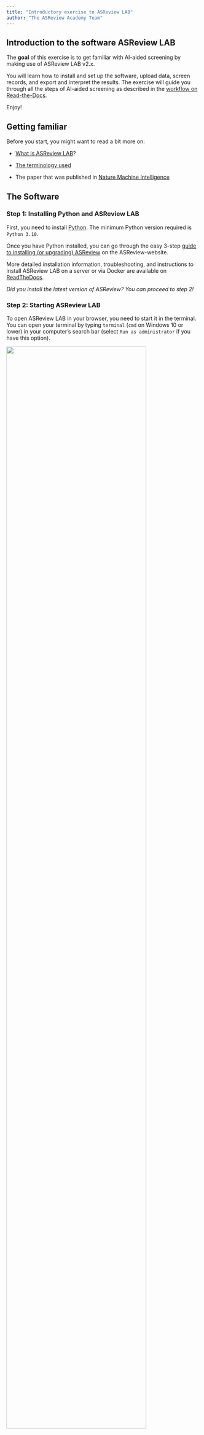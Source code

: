 ```yaml
---
title: "Introductory exercise to ASReview LAB"
author: "The ASReview Academy Team"
---
```


## Introduction to the software ASReview LAB

The **goal** of this exercise is to get familiar with AI-aided screening
by making use of ASReview LAB v2.x.

You will learn how to install and set up the software, upload data,
screen records, and export and interpret the results. The exercise will
guide you through all the steps of AI-aided screening as described in
the [workflow on
Read-the-Docs](https://asreview.readthedocs.io/en/latest/lab/about.html#general-workflow-with-asreview){target="_blank"}.

Enjoy!

## Getting familiar

Before you start, you might want to read a bit more on:

-   [What is ASReview
    LAB](https://asreview.readthedocs.io/en/latest/lab/index.html){target="_blank"}?

-   [The terminology
    used](https://asreview.readthedocs.io/en/latest/lab/about.html#asreview-lab-terminology){target="_blank"}

-   The paper that was published in [Nature Machine
    Intelligence](https://www.nature.com/articles/s42256-020-00287-7){target="_blank"}

## The Software

### Step 1: Installing Python and ASReview LAB

First, you need to install [Python](https://www.python.org/downloads/){target="_blank"}.
The minimum Python version required is `Python 3.10`.

Once you have Python installed, you can go through the easy 3-step
[guide to installing (or upgrading)
ASReview](https://asreview.nl/local-installation/){target="_blank"} on the ASReview-website.

More detailed installation information, troubleshooting, and instructions to install
ASReview LAB on a server or via Docker are available on
[ReadTheDocs](https://asreview.readthedocs.io/en/latest/lab/installation.html){target="_blank"}.  

*Did you install the latest version of ASReview? You can proceed to
step 2!*

### Step 2: Starting ASReview LAB

To open ASReview LAB in your browser, you need to start it in the terminal. You can 
open your terminal by typing `terminal` (`cmd` on Windows 10 or lower) in your 
computer’s search bar (select `Run as administrator` if you have this option).

![](images/ASReviewLAB/step_1.png){width=85% fig-align="center"}

The terminal will open, in which you can type the following
command and press enter:

``` bash
asreview lab
```

Note that you have to keep your command-line interpreter running while
using ASReview LAB, even though the interface is in your browser!

![](images/ASReviewLAB/step_2.png){width=85% fig-align="center"}

It takes a few seconds for ELAS - your Electronic Learning Assistant -
to start the software. It will appear in your (default) web browser. 

But why do you need to start it up by running code in your command
prompt? This ensures that ASReview LAB runs locally. More
specifically, <u>your data is and stays your own</u>. Small price to pay
for complete privacy, right?! Read more about the key principles in the
[Zen of Elas](https://asreview.nl/blog/the-zen-of-elas/){target="_blank"}!

You can also run the software via a server, but you need to take care of
[hosting the server
yourself](https://asreview.readthedocs.io/en/latest/lab/installation.html#server-installation){target="_blank"}
(or ask your IT-department).


*Did ASReview LAB open in your browser? If so, you can proceed to
step 3!*

## Project Setup

### Step 3: Selecting a Dataset

Without data, we have nothing to screen. So, you need to tell ELAS
which dataset you want to screen for relevant articles.

For this exercise we will carry out a so-called `Validation Review`
using ASReview. To be able to do a [Validation
Review](https://asreview.readthedocs.io/en/latest/lab/validation.html){target="_blank"},
we are going to make use of a [benchmark
dataset](https://asreview.readthedocs.io/en/latest/lab/project_create.html#from-discovery){target="_blank"}.
This means that all records in the dataset have already been labeled as
relevant or irrelevant.

Click on the `Discover` button, highlighted with a green circle.

![](images/ASReviewLAB/step_3a.png){width=85% fig-align="center"}

This will show you a list of 26 benchmark datasets that are already labeled. In this example we will use the 
`van de Schoot et al. (2018)` dataset about PTSD trajectories. Scroll down to find the dataset, and click on it.

![](images/ASReviewLAB/step_3b.png){width=85% fig-align="center"}

Then, you will be shown a menu with a download button. Click `Download`, and wait until the download finishes. When
the download finishes, a new menu pops up which brings us to the next step: Setting up the project.

![](images/ASReviewLAB/step_3c.png){width=85% fig-align="center"}

*Did you successfully download a dataset? If so, you can proceed to step 4!*

### Step 4: Setting up a Project

Now that the dataset is downloaded, we can continue with setting up the project. First, click on the pencil
icon at the top of this menu to change the name of your project. You can also keep the default name. 

The next step is important for this exercise, but when using ASReview for your own review 
there are cases where you can skip this, see [here](https://asreview.readthedocs.io/en/latest/lab/project_create.html#prior-knowledge){target="_blank"} 
for more information. 

Click on the `Show Options` button and proceed to the next step.

![](images/ASReviewLAB/step_4.png){width=85% fig-align="center"}

More detailed information about setting up a project can be found on
[ReadTheDocs](https://asreview.readthedocs.io/en/latest/lab/project_create.html){target="_blank"}.
 
*Did you successfully create a project, and did you click `Show Options`? If so, you can proceed to step 5!*

### Step 5: Prior knowledge

Before you can start screening the records, you need to tell ELAS what
kind of records you <u>are</u> and what kind of records you <u>are
not</u> looking for (i.e., relevant and irrelevant records,
respectively). We call this *prior knowledge*. Based on the prior
knowledge you provide, ELAS will reorder the stack of papers and provide
you with the record that is most likely to be relevant (default
settings).

When performing a systematic review with your own data, you need to
provide the prior knowledge yourself (at least one relevant and one
irrelevant record). However, because you are doing a Validation Review 
using ASReview, the relevant records are known; the original authors have 
already read ALL records. See also the documentation 
about the selection of [prior knowledge](https://asreview.readthedocs.io/en/latest/lab/project_create.html#prior-knowledge){target="_blank"}.

To select the prior knowledge you first need to scroll down to `Prior knowledge`, 
and click on the `Search` button.

![](images/ASReviewLAB/step_5a.png){width=85% fig-align="center"}

Now you will see a pop up that you can use to select prior knowledge.

The following five papers are known to be relevant:

-   Latent Trajectories of Trauma Symptoms and Resilience 
    (DOI: [10.4088/JCP.13m08914](https://doi.org/10.4088/jcp.13m08914){target="_blank"})
-   A Latent Growth Mixture Modeling Approach to PTSD Symptoms in Rape
    Victims (DOI: [10.1177/1534765610395627](https://doi.org/10.1177/1534765610395627){target="_blank"})
-   Peace and War
    Symptoms Before, During, and After Military Deployment in
    Afghanistan (DOI: [10.1177/0956797612457389](https://doi.org/10.1177/0956797612457389){target="_blank"})
-   The relationship between course of PTSD symptoms in deployed U.S.
    Marines and degree of combat exposure (DOI: [10.1002/jts.21988](https://doi.org/10.1002/jts.21988){target="_blank"})
-   Trajectories of trauma symptoms and resilience in deployed US
    military service members: Prospective cohort study (DOI: [10.1192/bjp.bp.111.096552](https://doi.org/10.1192/bjp.bp.111.096552){target="_blank"})

To add the relevant records, you copy and paste the titles
of these relevant records one by one in the search bar and add them as
relevant. You should add between 1 and 5 relevant priors from this list.
We only add relevant records as priors, because ASReview automatically provides
us with random records during the screening phase until there is at least 1 relevant
and 1 irrelevant label given by you. After that, ELAS will start to train on your data
and it will sort the stack of unseen data whilst you are screening! When you are done
adding 1 to 5 relevant priors, be sure to click the `return` button in the bottom right
and continue to the next step.

![](images/ASReviewLAB/step_5b.png){width=85% fig-align="center"}

Then, you can see that the priors have been added correctly under `Show records (5)`.
If this number does not match the number of priors you have added, you can click on
this button to see which ones you did add. After that, click `Screen` and continue to
Step 6, the Screening Phase.

![](images/ASReviewLAB/step_5c.png){width=85% fig-align="center"}

*Did you select between 1 and 5 relevant records and click `Screen`? If so, you
can proceed to step 6!*

## Screening phase

### Step 6: Screening the Records

Everything is set up and ready to screen, well done!

Since we are doing a Validation Review using ASReview, you can pretend to be an
expert on the topic of PTSD and pretend you have all the knowledge of the
original screeners. All records in the dataset have been labeled as
relevant/irrelevant, which is indicated through a banner below each article.
Click on the Relevant button (or press `R` on your keyboard) if the record 
is marked as relevant. If not, you can press the Irrelevant button (or `I` 
on your keyboard).

![](images/ASReviewLAB/step_6a.png){width=85% fig-align="center"}

After your first `Irrelevant` decision, ELAS will have enough information to
start training a model (at least 1 relevant and 1 irrelevant label). This is 
happening all whilst you are reading the next record. After a second labelling
decision, either relevant or irrelevant, the banner at the top of the screening
window will change from `This record is presented in a random manner`, to a 
summary of the ELAS model you are using, and on how many labelling decisions 
this record is based. If you want to learn more about these models, take a look 
at our [documentation](https://asreview.readthedocs.io/en/latest/lab/models.html){target="_blank"}.

If you see nothing above a record, click on `Settings` in the menu on the left
and switch on `Show model information`.

![](images/ASReviewLAB/step_6b.png){width=85% fig-align="center"}

Now, all we need is a Stopping Rule to determine when you are confident
that you have identified (almost) all relevant records in your dataset.
Click on `Dashboard` in the menu on the left of the screen. 

For this exercise, we will use *50 consecutive irrelevant records* as
the stopping rule. On the Dashboard page, click on `Set Threshold` and 
set a manual threshold of 50. Once you hit 50 irrelevant records in a row
you will get a popup, but you can also check up on your progress on the 
[Dashboard page](https://asreview.readthedocs.io/en/latest/lab/progress.html){target="_blank"}.
To continue screening, go back to the Reviewer screen by clicking on the 
`Reviewer` button in the menu on the left.

![](images/ASReviewLAB/step_6c.png){width=85% fig-align="center"}

When you have reached your Stopping Rule, you will be presented with a popup asking you
whether you want to screen additional records, continue with a different model, or to 
finish the project and export your data. For this exercise, we will simply click on 
`Finish Project` in the bottom right, which will finish your project, and take you to the
Dashboard.

![](images/ASReviewLAB/step_6d.png){width=85% fig-align="center"}

Here you can see the summary statistics of your project such as the number 
of records you have labeled relevant or irrelevant. It also shows how many 
records are in your dataset and how many records you labeled irrelevant since 
you have screened the last relevant record. For more information about how to 
read these summary statistics and interpret the corresponding charts, check out the
[documentation](https://asreview.readthedocs.io/en/latest/lab/progress.html){target="_blank"}.

![](images/ASReviewLAB/step_6e.png){width=85% fig-align="center"}

The Van de Schoot (2018) dataset contains 38 relevant records in this
particular example. Did you get to label all of them as relevant before
you reached your Stopping Rule? If you did, great!

What is the percentage of total papers you needed to screen to find the
number of relevant records you have found? Is it \<100%? Then, you were
quicker compared to the original screeners of the dataset!

You probably had to screen about only 2-3% of the data. Amazing right?!
Chances are though that you did not get to see all of the relevant
records before you stopped screening. Do you think this is acceptable?
There is a trade-off between the time spent screening and the error
rate: the more records you screen, the lower the risk of missing a
relevant record. However, screening all records in your dataset is still
no guarantee for an error rate of zero, since even traditional screening
by humans - which is the gold standard to which we compare AI-assisted
screening - is not perfect [^1].

Your willingness to accept the risk that you may exclude some relevant
records is something to take into account when deciding on a Stopping
Rule. Read more about Stopping Rules and how to decide on a good
strategy for your data on the [discussion
platform](https://github.com/asreview/asreview/discussions){target="_blank"}. 

### Step 7: Extracting and inspecting the data

Now that you found all or most relevant records, you can export your
data using [these instructions](https://asreview.readthedocs.io/en/latest/lab/progress.html#export-dataset){target="_blank"}.
If you choose to inspect your data in Excel, download the data in
`Excel` format. If you prefer to inspect your data in R or Python, download the
`CSV (UTF-8)` format and open it in R or Python.

You can find all the data that was originally imported to ASReview in
the exported data file, in a new order and with two new columns added at
the end.

Using the information about the [Read the Docs
page](https://asreview.readthedocs.io/en/latest/lab/progress.html#export-dataset){target="_blank"}
can you reorder your data to appear in the order in which you loaded
them into ASReview? And back to the order provided by ASReview?

Check if the number of records coded `asreview_label = 1` corresponds to the number
of relevant records on the Dashboard. This column indicates which records you labeled 
as relevant during the screening process. From which row number, based on
the original ordering, do the included articles come from?

For the last exercise, it is important to change the order back to the order
provided by ASReview. Lastly, check out the first few records with no number
in the `included` column. Are those articles labeled as `relevant` in the
original dataset? (Whether or not a record was pre-labeled as relevant is
shown in the column `label_included` in the original dataset.)

## Goal

In the beginning of the LAB the following goal was specified: “The
**goal** of this LAB is to get familiar with AI-aided screening by
making use of ASReview LAB.”
Did you achieve this goal?

If so: **congratulations!** You now know all the steps to create and
screen for a systematic review. ELAS wishes you a lot of fun screening
with ASReview!  
Do you like the software, leave a star on
[Github](https://github.com/asreview/asreview){target="_blank"}; this will help to
increase the visibility of the open-source project.

## What’s next?

Some suggestions:

-   Read a blog posts about:

    -   [Five ways to get involved in
        ASReview](https://asreview.nl/blog/open-source-and-research/){target="_blank"},
    -   [Seven ways to integrate ASReview in your systematic review
        workflow](https://asreview.nl/blog/seven-ways-to-integrate-asreview/){target="_blank"},
    -   [Active learning
        explained](https://asreview.nl/blog/active-learning-explained/){target="_blank"}.

-   Ready to start your own project? Upload [your own
    data](https://asreview.readthedocs.io/en/latest/lab/data.html){target="_blank"} and start
    screening in the Oracle mode!

-   Interested in learning what other AI models ASReview offers? Read the 
    [documentation](https://asreview.readthedocs.io/en/latest/lab/models.html){target="_blank"} 
    and try to switch models in the `Customize` screen!

-   Try to find the hidden memory game in ASReview (some people found it
    by going through the [source
    code](https://github.com/asreview/asreview/tree/master/asreview){target="_blank"} on
    Github… +1 for open-science!)


[^1]: Wang Z, Nayfeh T, Tetzlaff J, O’Blenis P, Murad MH (2020) Error
    rates of human reviewers during abstract screening in systematic
    reviews. PLOS ONE 15(1): e0227742.
    <[https://doi.org/10.1371/journal.pone.0227742](https://doi.org/10.1371/journal.pone.0227742){target="_blank"}>